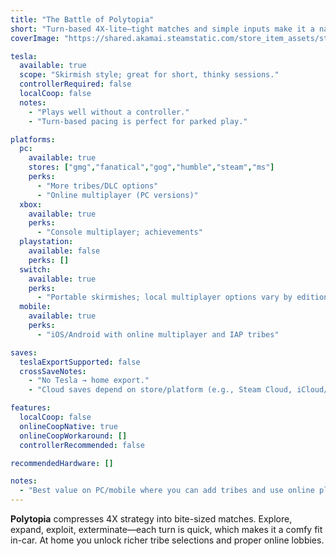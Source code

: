 ```yaml
---
title: "The Battle of Polytopia"
short: "Turn-based 4X-lite—tight matches and simple inputs make it a natural fit for Tesla; more modes at home."
coverImage: "https://shared.akamai.steamstatic.com/store_item_assets/steam/apps/874390/capsule_616x353.jpg?t=1757959615"

tesla:
  available: true
  scope: "Skirmish style; great for short, thinky sessions."
  controllerRequired: false
  localCoop: false
  notes:
    - "Plays well without a controller."
    - "Turn-based pacing is perfect for parked play."

platforms:
  pc:
    available: true
    stores: ["gmg","fanatical","gog","humble","steam","ms"]
    perks:
      - "More tribes/DLC options"
      - "Online multiplayer (PC versions)"
  xbox:
    available: true
    perks:
      - "Console multiplayer; achievements"
  playstation:
    available: false
    perks: []
  switch:
    available: true
    perks:
      - "Portable skirmishes; local multiplayer options vary by edition"
  mobile:
    available: true
    perks:
      - "iOS/Android with online multiplayer and IAP tribes"

saves:
  teslaExportSupported: false
  crossSaveNotes:
    - "No Tesla → home export."
    - "Cloud saves depend on store/platform (e.g., Steam Cloud, iCloud/Google Play on mobile)."

features:
  localCoop: false
  onlineCoopNative: true
  onlineCoopWorkaround: []
  controllerRecommended: false

recommendedHardware: []

notes:
  - "Best value on PC/mobile where you can add tribes and use online play."
---
```


**Polytopia** compresses 4X strategy into bite-sized matches. Explore, expand, exploit, exterminate—each turn is quick, which makes it a comfy fit in-car. At home you unlock richer tribe selections and proper online lobbies.
